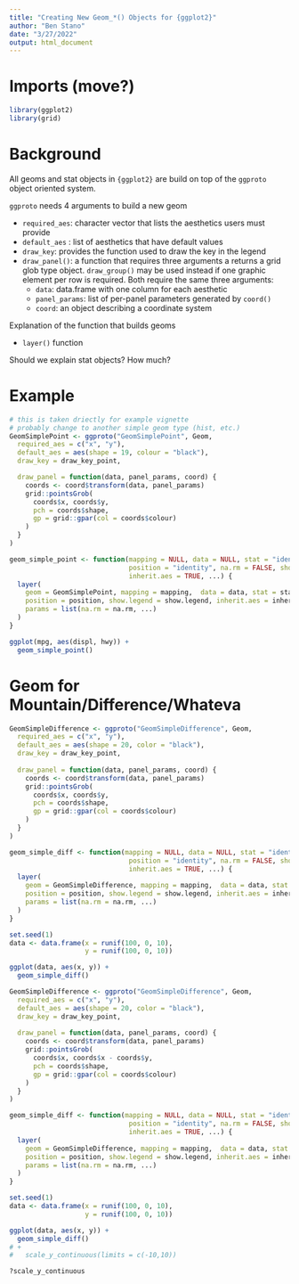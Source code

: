 ```yaml
---
title: "Creating New Geom_*() Objects for {ggplot2}"
author: "Ben Stano"
date: "3/27/2022"
output: html_document
---
```


# Imports (move?)

```r
library(ggplot2)
library(grid)
```

# Background

All geoms and stat objects in `{ggplot2}` are build on top of the `ggproto` object oriented system.

`ggproto` needs 4 arguments to build a new geom

 - `required_aes`: character vector that lists the aesthetics users must provide
 - `default_aes` : list of aesthetics that have default values
 - `draw_key`: provides the function used to draw the key in the legend
 - `draw_panel()`: a function that requires three arguments a returns a grid glob type object. `draw_group()` may be used instead if one graphic element per row is required. Both require the same three arguments:
   - `data`: data.frame with one column for each aesthetic
   - `panel_params`: list of per-panel parameters generated by `coord()`
   - `coord`: an object describing a coordinate system

Explanation of the function that builds geoms

 - `layer()` function
 
 Should we explain stat objects? How much?

# Example

```r
# this is taken driectly for example vignette
# probably change to another simple geom type (hist, etc.)
GeomSimplePoint <- ggproto("GeomSimplePoint", Geom,
  required_aes = c("x", "y"),
  default_aes = aes(shape = 19, colour = "black"),
  draw_key = draw_key_point,

  draw_panel = function(data, panel_params, coord) {
    coords <- coord$transform(data, panel_params)
    grid::pointsGrob(
      coords$x, coords$y,
      pch = coords$shape,
      gp = grid::gpar(col = coords$colour)
    )
  }
)

geom_simple_point <- function(mapping = NULL, data = NULL, stat = "identity",
                              position = "identity", na.rm = FALSE, show.legend = NA, 
                              inherit.aes = TRUE, ...) {
  layer(
    geom = GeomSimplePoint, mapping = mapping,  data = data, stat = stat, 
    position = position, show.legend = show.legend, inherit.aes = inherit.aes,
    params = list(na.rm = na.rm, ...)
  )
}

ggplot(mpg, aes(displ, hwy)) + 
  geom_simple_point()
```


# Geom for Mountain/Difference/Whateva

```r
GeomSimpleDifference <- ggproto("GeomSimpleDifference", Geom,
  required_aes = c("x", "y"),
  default_aes = aes(shape = 20, color = "black"),
  draw_key = draw_key_point,
  
  draw_panel = function(data, panel_params, coord) {
    coords <- coord$transform(data, panel_params)
    grid::pointsGrob(
      coords$x, coords$y,
      pch = coords$shape,
      gp = grid::gpar(col = coords$colour)
    )
  }
)

geom_simple_diff <- function(mapping = NULL, data = NULL, stat = "identity",
                              position = "identity", na.rm = FALSE, show.legend = NA, 
                              inherit.aes = TRUE, ...) {
  layer(
    geom = GeomSimpleDifference, mapping = mapping,  data = data, stat = stat, 
    position = position, show.legend = show.legend, inherit.aes = inherit.aes,
    params = list(na.rm = na.rm, ...)
  )
}

set.seed(1)
data <- data.frame(x = runif(100, 0, 10),
                   y = runif(100, 0, 10))

ggplot(data, aes(x, y)) + 
  geom_simple_diff()
```

```r
GeomSimpleDifference <- ggproto("GeomSimpleDifference", Geom,
  required_aes = c("x", "y"),
  default_aes = aes(shape = 20, color = "black"),
  draw_key = draw_key_point,
  
  draw_panel = function(data, panel_params, coord) {
    coords <- coord$transform(data, panel_params)
    grid::pointsGrob(
      coords$x, coords$x - coords$y,
      pch = coords$shape,
      gp = grid::gpar(col = coords$colour)
    )
  }
)

geom_simple_diff <- function(mapping = NULL, data = NULL, stat = "identity",
                              position = "identity", na.rm = FALSE, show.legend = NA, 
                              inherit.aes = TRUE, ...) {
  layer(
    geom = GeomSimpleDifference, mapping = mapping,  data = data, stat = stat, 
    position = position, show.legend = show.legend, inherit.aes = inherit.aes,
    params = list(na.rm = na.rm, ...)
  )
}

set.seed(1)
data <- data.frame(x = runif(100, 0, 10),
                   y = runif(100, 0, 10))

ggplot(data, aes(x, y)) + 
  geom_simple_diff() 
# +
#   scale_y_continuous(limits = c(-10,10))

?scale_y_continuous
```


















